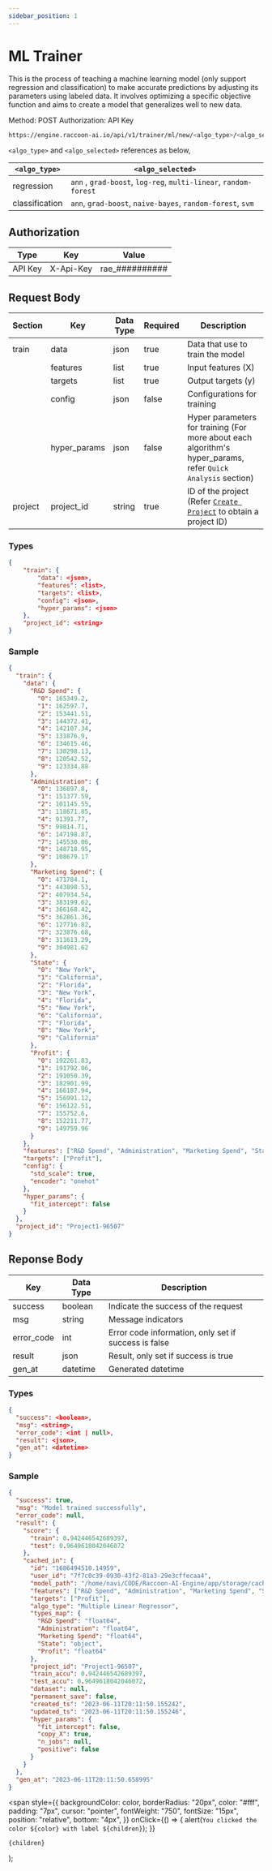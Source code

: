 ```yaml
---
sidebar_position: 1
---
```


# ML Trainer

This is the process of teaching a machine learning model (only support regression and classification) to make accurate predictions by adjusting its parameters using labeled data. It involves optimizing a specific objective function and aims to create a model that generalizes well to new data.

<Tooltip color="#3abe25">Method: POST</Tooltip> <Tooltip color="#Be2525">
  Authorization: API Key
</Tooltip>
<div style={{ marginBottom: "20px" }}></div>

```bash
https://engine.raccoon-ai.io/api/v1/trainer/ml/new/<algo_type>/<algo_selected>
```

`<algo_type>` and `<algo_selected>` references as below,

| `<algo_type>`  | `<algo_selected>`                                                |
| -------------- | ---------------------------------------------------------------- |
| regression     | `ann` , `grad-boost`, `log-reg`, `multi-linear`, `random-forest` |
| classification | `ann`, `grad-boost`, `naive-bayes`, `random-forest`, `svm`       |

## Authorization

| Type    | Key       | Value           |
| ------- | --------- | --------------- |
| API Key | X-Api-Key | rae\_########## |

## Request Body

| Section | Key          | Data Type | Required | Description                                                                                                              |
| ------- | ------------ | --------- | -------- | ------------------------------------------------------------------------------------------------------------------------ |
| train   | data         | json      | true     | Data that use to train the model                                                                                         |
|         | features     | list      | true     | Input features (X)                                                                                                       |
|         | targets      | list      | true     | Output targets (y)                                                                                                       |
|         | config       | json      | false    | Configurations for training                                                                                              |
|         | hyper_params | json      | false    | Hyper parameters for training (For more about each algorithm's hyper_params, refer <a>`Quick Analysis` section</a>)      |
| project | project_id   | string    | true     | ID of the project (Refer <a href="/docs/api-engine/Projects/create-project">`Create Project`</a> to obtain a project ID) |

### Types

```json
{
    "train": {
        "data": <json>,
        "features": <list>,
        "targets": <list>,
        "config": <json>,
        "hyper_params": <json>
    },
    "project_id": <string>
}
```

### Sample

```json
{
  "train": {
    "data": {
      "R&D Spend": {
        "0": 165349.2,
        "1": 162597.7,
        "2": 153441.51,
        "3": 144372.41,
        "4": 142107.34,
        "5": 131876.9,
        "6": 134615.46,
        "7": 130298.13,
        "8": 120542.52,
        "9": 123334.88
      },
      "Administration": {
        "0": 136897.8,
        "1": 151377.59,
        "2": 101145.55,
        "3": 118671.85,
        "4": 91391.77,
        "5": 99814.71,
        "6": 147198.87,
        "7": 145530.06,
        "8": 148718.95,
        "9": 108679.17
      },
      "Marketing Spend": {
        "0": 471784.1,
        "1": 443898.53,
        "2": 407934.54,
        "3": 383199.62,
        "4": 366168.42,
        "5": 362861.36,
        "6": 127716.82,
        "7": 323876.68,
        "8": 311613.29,
        "9": 304981.62
      },
      "State": {
        "0": "New York",
        "1": "California",
        "2": "Florida",
        "3": "New York",
        "4": "Florida",
        "5": "New York",
        "6": "California",
        "7": "Florida",
        "8": "New York",
        "9": "California"
      },
      "Profit": {
        "0": 192261.83,
        "1": 191792.06,
        "2": 191050.39,
        "3": 182901.99,
        "4": 166187.94,
        "5": 156991.12,
        "6": 156122.51,
        "7": 155752.6,
        "8": 152211.77,
        "9": 149759.96
      }
    },
    "features": ["R&D Spend", "Administration", "Marketing Spend", "State"],
    "targets": ["Profit"],
    "config": {
      "std_scale": true,
      "encoder": "onehot"
    },
    "hyper_params": {
      "fit_intercept": false
    }
  },
  "project_id": "Project1-96507"
}
```

## Reponse Body

| Key        | Data Type | Description                                          |
| ---------- | --------- | ---------------------------------------------------- |
| success    | boolean   | Indicate the success of the request                  |
| msg        | string    | Message indicators                                   |
| error_code | int       | Error code information, only set if success is false |
| result     | json      | Result, only set if success is true                  |
| gen_at     | datetime  | Generated datetime                                   |

### Types

```json
{
  "success": <boolean>,
  "msg": <string>,
  "error_code": <int | null>,
  "result": <json>,
  "gen_at": <datetime>
}
```

### Sample

```json
{
  "success": true,
  "msg": "Model trained successfully",
  "error_code": null,
  "result": {
    "score": {
      "train": 0.942446542689397,
      "test": 0.9649618042046072
    },
    "cached_in": {
      "id": "1686494510.14959",
      "user_id": "7f7c0c39-0930-43f2-81a3-29e3cffecaa4",
      "model_path": "/home/navi/CODE/Raccoon-AI-Engine/app/storage/cached/ml/Project1-96507/7f7c0c39-0930-43f2-81a3-29e3cffecaa4/1686494510.14959.jlb",
      "features": ["R&D Spend", "Administration", "Marketing Spend", "State"],
      "targets": ["Profit"],
      "algo_type": "Multiple Linear Regressor",
      "types_map": {
        "R&D Spend": "float64",
        "Administration": "float64",
        "Marketing Spend": "float64",
        "State": "object",
        "Profit": "float64"
      },
      "project_id": "Project1-96507",
      "train_accu": 0.942446542689397,
      "test_accu": 0.9649618042046072,
      "dataset": null,
      "permanent_save": false,
      "created_ts": "2023-06-11T20:11:50.155242",
      "updated_ts": "2023-06-11T20:11:50.155246",
      "hyper_params": {
        "fit_intercept": false,
        "copy_X": true,
        "n_jobs": null,
        "positive": false
      }
    }
  },
  "gen_at": "2023-06-11T20:11:50.658995"
}
```

  <span
    style={{
      backgroundColor: color,
      borderRadius: "20px",
      color: "#fff",
      padding: "7px",
      cursor: "pointer",
      fontWeight: "750",
      fontSize: "15px",
      position: "relative",
      bottom: "4px",
    }}
    onClick={() => {
      alert(`You clicked the color ${color} with label ${children}`);
    }}
  >
    {children}
  </span>
);

